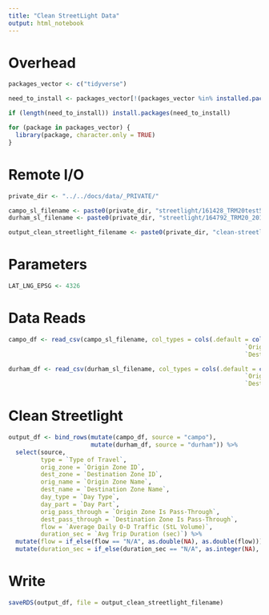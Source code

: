 ```yaml
---
title: "Clean StreetLight Data"
output: html_notebook
---
```


# Overhead
```r
packages_vector <- c("tidyverse")

need_to_install <- packages_vector[!(packages_vector %in% installed.packages()[,"Package"])]

if (length(need_to_install)) install.packages(need_to_install)

for (package in packages_vector) {
  library(package, character.only = TRUE)
}

```

# Remote I/O
```r
private_dir <- "../../docs/data/_PRIVATE/"

campo_sl_filename <- paste0(private_dir, "streetlight/161428_TRM20test5_2016/161428_TRM20test5_2016_od_all.csv")
durham_sl_filename <- paste0(private_dir, "streetlight/164792_TRM20_2016_All/164792_TRM20_2016_All_od_all.csv")

output_clean_streetlight_filename <- paste0(private_dir, "clean-streetlight.rds")
```

# Parameters
```r
LAT_LNG_EPSG <- 4326
```

# Data Reads
```r
campo_df <- read_csv(campo_sl_filename, col_types = cols(.default = col_character(),
                                                                  `Origin Zone ID` = col_integer(),
                                                                  `Destination Zone ID` = col_integer()))

durham_df <- read_csv(durham_sl_filename, col_types = cols(.default = col_character(),
                                                                  `Origin Zone ID` = col_integer(),
                                                                  `Destination Zone ID` = col_integer()))

```

# Clean Streetlight 
```r
output_df <- bind_rows(mutate(campo_df, source = "campo"), 
                       mutate(durham_df, source = "durham")) %>%
  select(source,
         type = `Type of Travel`,
         orig_zone = `Origin Zone ID`,
         dest_zone = `Destination Zone ID`,
         orig_name = `Origin Zone Name`,
         dest_name = `Destination Zone Name`,
         day_type = `Day Type`,
         day_part = `Day Part`,
         orig_pass_through = `Origin Zone Is Pass-Through`,
         dest_pass_through = `Destination Zone Is Pass-Through`,
         flow = `Average Daily O-D Traffic (StL Volume)`,
         duration_sec = `Avg Trip Duration (sec)`) %>%
  mutate(flow = if_else(flow == "N/A", as.double(NA), as.double(flow))) %>%
  mutate(duration_sec = if_else(duration_sec == "N/A", as.integer(NA), as.integer(duration_sec)))

```

# Write
```r
saveRDS(output_df, file = output_clean_streetlight_filename)
```

